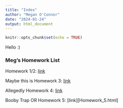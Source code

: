 ```yaml
---
title: "Index"
author: "Megan O'Connor"
date: "2024-01-24"
output: html_document
---
```


```r
knitr::opts_chunk$set(echo = TRUE)
```
Hello :)

### Meg's Homework List 
Homework 1/2: [link](Homework_2.html)

Maybe this is Homework 3: [link](Homework_3.html)

Allegedly Homework 4: [link](Homework_4.html)

Booby Trap OR Homework 5: [link][Homework_5.html]